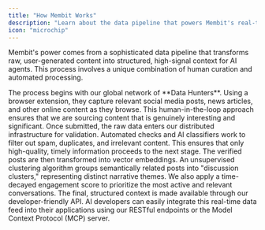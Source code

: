```yaml
---
title: "How Membit Works"
description: "Learn about the data pipeline that powers Membit's real-time context."
icon: "microchip"
---
```


Membit's power comes from a sophisticated data pipeline that transforms raw, user-generated content into structured, high-signal context for AI agents. This process involves a unique combination of human curation and automated processing.

<Steps>
  <Step title="Step 1: Data Hunters Contribute Content">
    The process begins with our global network of **Data Hunters**. Using a
    browser extension, they capture relevant social media posts, news articles,
    and other online content as they browse. This human-in-the-loop approach
    ensures that we are sourcing content that is genuinely interesting and
    significant.
  </Step>
  <Step title="Step 2: Verification and Filtering">
    Once submitted, the raw data enters our distributed infrastructure for
    validation. Automated checks and AI classifiers work to filter out spam,
    duplicates, and irrelevant content. This ensures that only high-quality,
    timely information proceeds to the next stage.
  </Step>
  <Step title="Step 3: Clustering and Analysis">
    The verified posts are then transformed into vector embeddings. An
    unsupervised clustering algorithm groups semantically related posts into
    "discussion clusters," representing distinct narrative themes. We also apply
    a time-decayed engagement score to prioritize the most active and relevant
    conversations.
  </Step>
  <Step title="Step 4: API Delivery">
    The final, structured context is made available through our
    developer-friendly API. AI developers can easily integrate this real-time
    data feed into their applications using our RESTful endpoints or the Model
    Context Protocol (MCP) server.
  </Step>
</Steps>
